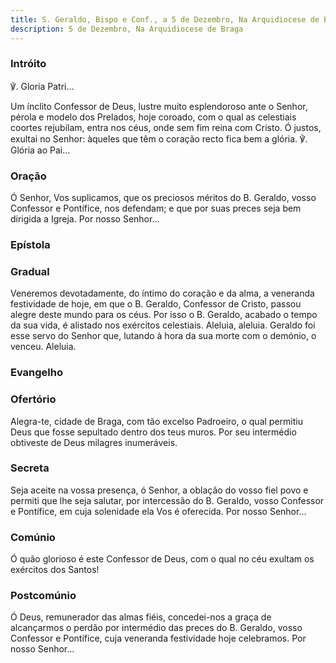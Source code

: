 ```yaml
---
title: S. Geraldo, Bispo e Conf., a 5 de Dezembro, Na Arquidiocese de Braga
description: 5 de Dezembro, Na Arquidiocese de Braga
---
```



### Intróito

<div class="side-by-side not-content">

℣. Gloria Patri...

  <span>
    Um ínclito Confessor de Deus, lustre muito esplendoroso ante o Senhor,
    pérola e modelo dos Prelados, hoje coroado, com o qual as celestiais coortes
    rejubilam, entra nos céus, onde sem fim reina com Cristo. Ó justos, exultai
    no Senhor: àqueles que têm o coração recto fica bem a glória. ℣. Glória ao
    Pai...

</div>

### Oração

<div class="side-by-side not-content">

  <span>
    Ó Senhor, Vos suplicamos, que os preciosos méritos do B. Geraldo, vosso
    Confessor e Pontífice, nos defendam; e que por suas preces seja bem dirigida
    a Igreja. Por nosso Senhor...

</div>

### Epístola

<LinkCard
  href="/missal/comum/10martires#epístola"
  title="Mártires - Missa Sancti tui"
/>

### Gradual

<div class="side-by-side not-content">

  <span>
    Veneremos devotadamente, do íntimo do coração e da alma, a veneranda
    festividade de hoje, em que o B. Geraldo, Confessor de Cristo, passou alegre
    deste mundo para os céus. Por isso o B. Geraldo, acabado o tempo da sua
    vida, é alistado nos exércitos celestiais.
  </span>

  <span>
    Aleluia, aleluia. Geraldo foi esse servo do Senhor que, lutando à hora da
    sua morte com o demónio, o venceu. Aleluia.

</div>

### Evangelho

<LinkCard
  href="/missal/comum/14confessoresnaopontifices1#evangelho"
  title="Confessores não Pontífices - Missa Os justi"
/>

### Ofertório

<div class="side-by-side not-content">

  <span>
    Alegra-te, cidade de Braga, com tão excelso Padroeiro, o qual permitiu Deus
    que fosse sepultado dentro dos teus muros. Por seu intermédio obtiveste de
    Deus milagres inumeráveis.

</div>

### Secreta

<div class="side-by-side not-content">

  <span>
    Seja aceite na vossa presença, ó Senhor, a oblação do vosso fiel povo e
    permiti que lhe seja salutar, por intercessão do B. Geraldo, vosso Confessor
    e Pontífice, em cuja solenidade ela Vos é oferecida. Por nosso Senhor...

</div>

### Comúnio

<div class="side-by-side not-content">

  <span>
    Ó quão glorioso é este Confessor de Deus, com o qual no céu exultam os
    exércitos dos Santos!

</div>

### Postcomúnio

<div class="side-by-side not-content">

  <span>
    Ó Deus, remunerador das almas fiéis, concedei-nos a graça de alcançarmos o
    perdão por intermédio das preces do B. Geraldo, vosso Confessor e Pontífice,
    cuja veneranda festividade hoje celebramos. Por nosso Senhor...

</div>
